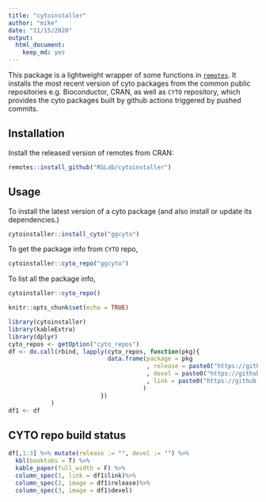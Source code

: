 ```yaml
---
title: "cytoinstaller"
author: "mike"
date: "11/15/2020"
output: 
  html_document: 
    keep_md: yes
---
```



This package is a lightweight wrapper of some functions in [`remotes`](https://github.com/r-lib/remotes).
It installs the most recent version of cyto packages from the common public repositories e.g. Bioconductor, CRAN,  as well as `CYTO` repository, which provides the cyto packages built by github actions triggered by pushed commits. 

## Installation

Install the released version of remotes from CRAN:

```r
remotes::install_github("RGLab/cytoinstaller")
```

## Usage

To install the latest version of a cyto package (and also install or update its dependencies.)

```r
cytoinstaller::install_cyto("ggcyto")
```

To get the package info from `CYTO` repo,

```r
cytoinstaller::cyto_repo("ggcyto")
```

To list all the package info,

```r
cytoinstaller::cyto_repo()
```



```r
knitr::opts_chunk$set(echo = TRUE)
```

```r
library(cytoinstaller)
library(kableExtra)
library(dplyr)
cyto_repos <- getOption("cyto_repos")
df <- do.call(rbind, lapply(cyto_repos, function(pkg){
                            data.frame(package = pkg
                                       , release = paste0("https://github.com/RGLab/", pkg, "/workflows/build/badge.svg?branch=release")
                                       , devel = paste0("https://github.com/RGLab/", pkg, "/workflows/build/badge.svg?branch=master")
                                       , link = paste0("https://github.com/RGLab/", pkg, "/actions") 
                                      )
                          })
            )
df1 <- df
```

## CYTO repo build status

```r
df[,1:3] %>% mutate(release := "", devel := "") %>% 
  kbl(booktabs = T) %>%
  kable_paper(full_width = F) %>%
  column_spec(1, link = df1$link)%>%
  column_spec(2, image = df1$release)%>%
  column_spec(3, image = df1$devel)
```

